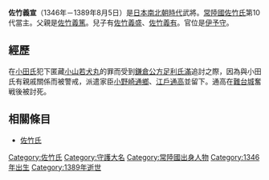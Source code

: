 {{otheruses|subject=[[佐竹氏|佐竹氏]]第10代當主|other=佐竹氏第19代當主|佐竹義宣}}
{{unreferenced|time=2013-06-15T11:43:42+00:00}}
{{japanese|japanese=佐竹 義宣|kana=さたけ よしのぶ|romaji=Satake Yoshinobu}}
'''佐竹義宣'''（1346年－1389年8月5日）是[[日本南北朝時代|日本南北朝時代]]武將。[[常陸國|常陸國]][[佐竹氏|佐竹氏]]第10代當主。父親是[[佐竹義篤|佐竹義篤]]。兒子有[[佐竹義盛|佐竹義盛]]、[[佐竹義有|佐竹義有]]。官位是[[伊予守|伊予守]]。

== 經歷 ==
在[[小田氏|小田氏]]犯下匿藏[[小山若犬丸|小山若犬丸]]的罪而受到[[鎌倉公方|鎌倉公方]][[足利氏滿|足利氏滿]]追討之際，因為與小田氏有親戚關係而被警戒，派遣家臣[[小野崎通鄉|小野崎通鄉]]、[[江戶通高|江戶通高]]並留下。通高在[[難台城|難台城]]奮戦後被討死。

== 相關條目 ==
*[[佐竹氏|佐竹氏]]
{{佐竹氏歷代當主}}
[[Category:佐竹氏|Category:佐竹氏]]
[[Category:守護大名|Category:守護大名]]
[[Category:常陸國出身人物|Category:常陸國出身人物]]
[[Category:1346年出生|Category:1346年出生]]
[[Category:1389年逝世|Category:1389年逝世]]